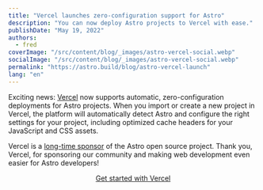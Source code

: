 ```yaml
---
title: "Vercel launches zero-configuration support for Astro"
description: "You can now deploy Astro projects to Vercel with ease."
publishDate: "May 19, 2022"
authors:
  - fred
coverImage: "/src/content/blog/_images/astro-vercel-social.webp"
socialImage: "/src/content/blog/_images/astro-vercel-social.webp"
permalink: "https://astro.build/blog/astro-vercel-launch"
lang: "en"
---
```


Exciting news: [Vercel](https://vercel.com/) now supports automatic, zero-configuration deployments for Astro projects. When you import or create a new project in Vercel, the platform will automatically detect Astro and configure the right settings for your project, including optimized cache headers for your JavaScript and CSS assets.

Vercel is a [long-time sponsor](https://astro.build/#sponsors) of the Astro open source project. Thank you, Vercel, for sponsoring our community and making web development even easier for Astro developers!

<div
	style="
    display: flex;
    justify-content: center;
    flex-direction: column;
    align-items: center;"
>
	<a class="button-primary" href="https://vercel.com/new/templates">
		<span>Get started with Vercel</span>
	</a>
</div>

